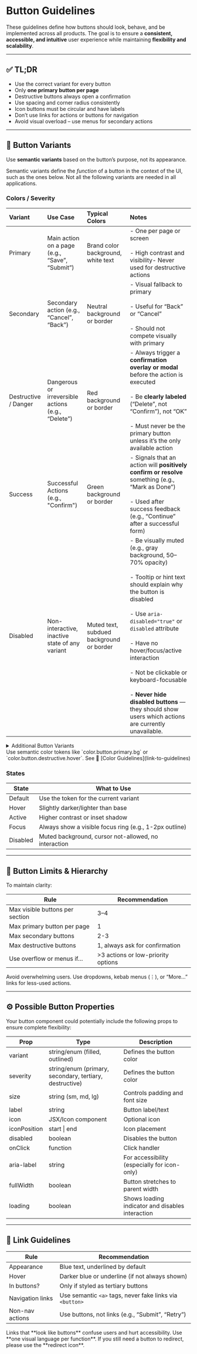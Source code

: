 
# Button Guidelines

These guidelines define how buttons should look, behave, and be implemented across all products.
The goal is to ensure a **consistent, accessible, and intuitive** user experience while maintaining **flexibility and
scalability**.

---

## ✅ TL;DR

- Use the correct variant for every button
- Only **one primary button per page**
- Destructive buttons always open a confirmation
- Use spacing and corner radius consistently
- Icon buttons must be circular and have labels
- Don’t use links for actions or buttons for navigation
- Avoid visual overload – use menus for secondary actions

---

## 🧩 Button Variants

Use **semantic variants** based on the button’s purpose, not its appearance.

Semantic variants define the *function* of a button in the context of the UI, such as the ones below. Not all the
following variants are needed in all applications.

### Colors / Severity

| Variant              | Use Case                                           | Typical Colors                           | Notes                                                                                                                                                                                                                                                                                                                                                                                                           |
|:---------------------|:---------------------------------------------------|:-----------------------------------------|:----------------------------------------------------------------------------------------------------------------------------------------------------------------------------------------------------------------------------------------------------------------------------------------------------------------------------------------------------------------------------------------------------------------|
| Primary              | Main action on a page (e.g., “Save”, “Submit”)     | Brand color background, white text       | - One per page or screen<br></br>- High contrast and visibility- Never used for destructive actions                                                                                                                                                                                                                                                                                                             |
| Secondary            | Secondary action (e.g., “Cancel”, “Back”)          | Neutral background or border             | - Visual fallback to primary<br></br>- Useful for “Back” or “Cancel”<br></br>- Should not compete visually with primary                                                                                                                                                                                                                                                                                         |
| Destructive / Danger | Dangerous or irreversible actions (e.g., “Delete”) | Red background or border                 | - Always trigger a **confirmation overlay or modal** before the action is executed<br></br>- Be **clearly labeled** (“Delete”, not “Confirm”), not “OK”<br></br>- Must never be the primary button unless it’s the only available action                                                                                                                                                                        |
| Success              | Successful Actions (e.g., "Confirm")               | Green background or border               | - Signals that an action will **positively confirm or resolve** something (e.g., “Mark as Done”)<br></br>- Used after success feedback (e.g., “Continue” after a successful form)                                                                                                                                                                                                                               |
| Disabled             | Non-interactive, inactive state of any variant     | Muted text, subdued background or border | - Be visually muted (e.g., gray background, 50–70% opacity)<br></br>- Tooltip or hint text should explain why the button is disabled<br></br>- Use `aria-disabled="true"` or `disabled` attribute<br></br>- Have no hover/focus/active interaction<br></br>- Not be clickable or keyboard-focusable<br></br>- **Never hide disabled buttons** — they should show users which actions are currently unavailable. |

<details>
<summary>Additional Button Variants</summary>

These buttons are often only used in edge cases. This list is not complete. You may want to have more/other variants.

| Variant                 | Use Case                                                          | Typical Colors                                 | Notes                                                                                                                                                                         |
|:------------------------|:------------------------------------------------------------------|:-----------------------------------------------|:------------------------------------------------------------------------------------------------------------------------------------------------------------------------------|
| Tertiary                | Less important or contextual actions                              | Text-only, no background                       | - Very low priority<br></br> - Perfect for “Show more”, “Edit”<br></br> - Works well inline with text or in lists                                                             |
| Accent                  | Emphasized but not primary (e.g., “Upgrade”, “Info”)              | Custom accent color                            | - Used to draw attention to helpful but non-essential features (e.g., upsells)<br></br> - Should feel optional, not mandatory                                                 |
| Info                    | For actions that guide the user without commitment (e.g., "Done") | Blue/gray tone or primary color, icon optional | - Used for helpful or guiding interactions (e.g., “Why?”, “Learn more”)<br></br> - Can contain icons<br></br> - Should never block user flow or be required to continue       |
| White / Transparent     | Use on dark backgrounds (e.g., hero banners, modals)              | White text, transparent or subtle border       | - Only for dark surfaces (e.g., hero sections, dark modals)<br></br> - Text must be white and high contrast<br></br> - Should have hover/focus states to ensure accessibility |



</details>

<Callout variant={CalloutVariant.Success}>
    Use semantic color tokens like `color.button.primary.bg` or `color.button.destructive.hover`. See 🎨 [Color Guidelines](link-to-guidelines)
</Callout>

### States

| State    | What to Use                                            |
|----------|--------------------------------------------------------|
| Default  | Use the token for the current variant                  |
| Hover    | Slightly darker/lighter than base                      |
| Active   | Higher contrast or inset shadow                        |
| Focus    | Always show a visible focus ring (e.g., 1-2px outline) |
| Disabled | Muted background, cursor not-allowed, no interaction   |

---

## 🚦 Button Limits & Hierarchy

To maintain clarity:

| Rule                            | Recommendation                     |
|---------------------------------|------------------------------------|
| Max visible buttons per section | 3–4                                |
| Max primary button per page     | 1                                  |
| Max secondary buttons           | 2-3                                |
| Max destructive buttons         | 1, always ask for confirmation     |
| Use overflow or menus if…       | >3 actions or low-priority options |

<Callout variant={CalloutVariant.Danger}>
    Avoid overwhelming users. Use dropdowns, kebab menus (⋮), or “More…” links for less-used actions.
</Callout>

---

## ⚙️ Possible Button Properties

Your button component could potentially include the following props to ensure complete flexibility:

| Prop         | Type                                                    | Description                                      |
|--------------|---------------------------------------------------------|--------------------------------------------------|
| variant      | string/enum (filled, outlined)                          | Defines the button color                         |
| severity     | string/enum (primary, secondary, tertiary, destructive) | Defines the button color                         |
| size         | string (sm, md, lg)                                     | Controls padding and font size                   |
| label        | string                                                  | Button label/text                                |
| icon         | JSX/Icon component                                      | Optional icon                                    |
| iconPosition | start \| end                                            | Icon placement                                   |
| disabled     | boolean                                                 | Disables the button                              |
| onClick      | function                                                | Click handler                                    |
| aria-label   | string                                                  | For accessibility (especially for icon-only)     |
| fullWidth    | boolean                                                 | Button stretches to parent width                 |
| loading      | boolean                                                 | Shows loading indicator and disables interaction |

---

## 🔗 Link Guidelines

| Rule             | Recommendation                                           |
|------------------|----------------------------------------------------------|
| Appearance       | Blue text, underlined by default                         |
| Hover            | Darker blue or underline (if not always shown)           |
| In buttons?      | Only if styled as tertiary buttons                       |
| Navigation links | Use semantic `<a>` tags, never fake links via `<button>` |
| Non-nav actions  | Use buttons, not links (e.g., “Submit”, “Retry”)         |

<Callout variant={CalloutVariant.Info}>
    Links that **look like buttons** confuse users and hurt accessibility. Use **one visual language per function**.
    If you still need a button to redirect, please use the **redirect icon**.
</Callout>